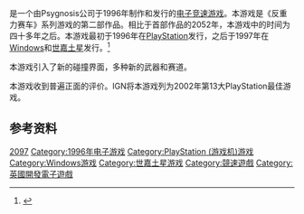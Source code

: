 {{NoteTA
| G1=Games
}}

{{Vgname|反重力赛车2097|na=Wipeout XL|cn=反重力赛车2097|tw=磁浮飛車2097}}是一个由Psygnosis公司于1996年制作和发行的[[竞速游戏|电子竞速游戏]]。本游戏是《反重力赛车》系列游戏的第二部作品。相比于首部作品的2052年，本游戏中的时间为四十多年之后。本游戏最初于1996年在[[PlayStation_(游戏机)|PlayStation]]发行，之后于1997年在[[Windows|Windows]]和[[世嘉土星|世嘉土星]]发行。<ref name="gamefaqs">{{cite web| url = http://www.gamefaqs.com/ps/199318-wipeout-xl/data| title = Release information| publisher = [[GameFAQs|GameFAQs]]| date = | accessdate = 2016-01-10| language = en| archive-date = 2016-03-04| archive-url = https://web.archive.org/web/20160304211307/http://www.gamefaqs.com/ps/199318-wipeout-xl/data| dead-url = no}}</ref>

本游戏引入了新的碰撞界面，多种新的武器和赛道。

本游戏收到普遍正面的评价。IGN将本游戏列为2002年第13大PlayStation最佳游戏。

== 参考资料 ==
{{Reflist}}

{{反重力赛车系列}}

{{DEFAULTSORT:Wipeout 2097}}
[[Category:反重力赛车系列|2097]]
[[Category:1996年电子游戏|Category:1996年电子游戏]]
[[Category:PlayStation_(游戏机)游戏|Category:PlayStation (游戏机)游戏]]
[[Category:Windows游戏|Category:Windows游戏]]
[[Category:世嘉土星游戏|Category:世嘉土星游戏]]
[[Category:競速遊戲|Category:競速遊戲]]
[[Category:英國開發電子遊戲|Category:英國開發電子遊戲]]

{{Racing-videogame-stub}}